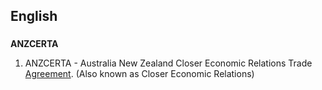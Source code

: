 {{wikipedia}}
==English==

==={{initialism}}===
'''ANZCERTA'''


# {{economics}} ANZCERTA - Australia New Zealand Closer Economic Relations Trade [[Agreement]]. (Also known as Closer Economic Relations)